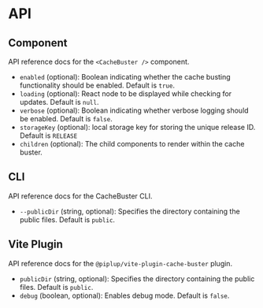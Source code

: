 
<Meta title="Cache-Buster/API" />

# API

## Component

API reference docs for the `<CacheBuster />` component.

- `enabled` (optional): Boolean indicating whether the cache busting functionality should be enabled. Default is `true`.
- `loading` (optional): React node to be displayed while checking for updates. Default is `null`.
- `verbose` (optional): Boolean indicating whether verbose logging should be enabled. Default is `false`.
- `storageKey` (optional): local storage key for storing the unique release ID. Default is `RELEASE`
- `children` (optional): The child components to render within the cache buster.

## CLI

API reference docs for the CacheBuster CLI.

- `--publicDir` (string, optional): Specifies the directory containing the public files. Default is `public`.

## Vite Plugin

API reference docs for the `@piplup/vite-plugin-cache-buster` plugin.

- `publicDir` (string, optional): Specifies the directory containing the public files. Default is `public`.
- `debug` (boolean, optional): Enables debug mode. Default is `false`.
